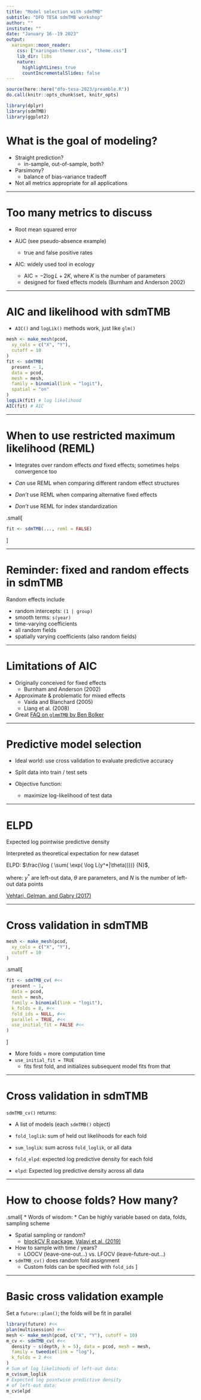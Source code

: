 ```yaml
---
title: "Model selection with sdmTMB"
subtitle: "DFO TESA sdmTMB workshop"
author: ""
institute: ""
date: "January 16--19 2023"
output:
  xaringan::moon_reader:
    css: ["xaringan-themer.css", "theme.css"]
    lib_dir: libs
    nature:
      highlightLines: true
      countIncrementalSlides: false
---
```


<!-- Build with: xaringan::inf_mr() -->

```r
source(here::here("dfo-tesa-2023/preamble.R"))
do.call(knitr::opts_chunk$set, knitr_opts)
```

```r
library(dplyr)
library(sdmTMB)
library(ggplot2)
```

# What is the goal of modeling? 

* Straight prediction?
  * in-sample, out-of-sample, both?

* Parsimony?
  * balance of bias-variance tradeoff

* Not all metrics appropriate for all applications

---

# Too many metrics to discuss

* Root mean squared error 

* AUC (see pseudo-absence example)
  * true and false positive rates

* AIC: widely used tool in ecology
  * $\mathrm{AIC} = -2 \log L + 2K$, where $K$ is the number of parameters
  * designed for fixed effects models (Burnham and Anderson 2002)
  
---

# AIC and likelihood with sdmTMB

* `AIC()` and `logLik()` methods work, just like `glm()`  

```r
mesh <- make_mesh(pcod,
  xy_cols = c("X", "Y"),
  cutoff = 10
)
fit <- sdmTMB(
  present ~ 1,
  data = pcod,
  mesh = mesh,
  family = binomial(link = "logit"),
  spatial = "on"
)
logLik(fit) # log likelihood
AIC(fit) # AIC
```

---

# When to use restricted maximum likelihood (REML) 

* Integrates over random effects *and* fixed effects; sometimes helps convergence too

* *Can* use REML when comparing different random effect structures

* *Don't* use REML when comparing alternative fixed effects

* *Don't* use REML for index standardization

.small[
```r
fit <- sdmTMB(..., reml = FALSE)
```
]

---

# Reminder: fixed and random effects in sdmTMB

Random effects include

* random intercepts: `(1 | group)`
* smooth terms: `s(year)`
* time-varying coefficients
* all random fields
* spatially varying coefficients (also random fields)

---

# Limitations of AIC

* Originally conceived for fixed effects 
  * Burnham and Anderson (2002)

* Approximate & problematic for mixed effects
  * Vaida and Blanchard (2005)
  * Liang et al. (2008)
  
* Great [FAQ on `glmmTMB` by Ben Bolker](https://bbolker.github.io/mixedmodels-misc/glmmFAQ.html#can-i-use-aic-for-mixed-models-how-do-i-count-the-number-of-degrees-of-freedom-for-a-random-effect)

---

# Predictive model selection

* Ideal world: use cross validation to evaluate predictive accuracy

* Split data into train / test sets

* Objective function:
  * maximize log-likelihood of test data

---

# ELPD

Expected log pointwise predictive density

Interpreted as theoretical expectation for new dataset  
  
ELPD: $\frac{\log ( \sum( \exp( \log L(y^*|\theta))))} {N}$,

where: $y^*$ are left-out data, $\theta$ are parameters, and $N$ is the number of left-out data points

[Vehtari, Gelman, and Gabry (2017)](https://arxiv.org/abs/1507.04544)

---

# Cross validation in sdmTMB

```r
mesh <- make_mesh(pcod,
  xy_cols = c("X", "Y"),
  cutoff = 10
)
```

.small[
```r
fit <- sdmTMB_cv( #<<
  present ~ 1,
  data = pcod,
  mesh = mesh,
  family = binomial(link = "logit"),
  k_folds = 8, #<<
  fold_ids = NULL, #<<
  parallel = TRUE, #<<
  use_initial_fit = FALSE #<<
)
```
]

* More folds = more computation time
* `use_initial_fit = TRUE` 
  * fits first fold, and initializes subsequent model fits from that  

---

# Cross validation in sdmTMB

`sdmTMB_cv()` returns:  

- A list of models (each `sdmTMB()` object)  

- `fold_loglik`: sum of held out likelihoods for each fold

- `sum_loglik`: sum across `fold_loglik`, or all data

- `fold_elpd`: expected log predictive density for each fold

- `elpd`: Expected log predictive density across all data

---

# How to choose folds? How many?

.small[
* Words of wisdom:
  * Can be highly variable based on data, folds, sampling scheme
  
* Spatial sampling or random?
  * [blockCV R package](https://cran.r-project.org/web/packages/blockCV/index.html), [Valavi et al. (2019)](https://doi.org/10.1111/2041-210X.13107)
  
* How to sample with time / years? 
  * LOOCV (leave-one-out...) vs. LFOCV (leave-future-out...)

* `sdmTMB_cv()` does random fold assignment
  * Custom folds can be specified with `fold_ids`
]

---

# Basic cross validation example

Set a `future::plan()`; the folds will be fit in parallel

```r
library(future) #<<
plan(multisession) #<<
mesh <- make_mesh(pcod, c("X", "Y"), cutoff = 10)
m_cv <- sdmTMB_cv( #<<
  density ~ s(depth, k = 5), data = pcod, mesh = mesh,
  family = tweedie(link = "log"), 
  k_folds = 2 #<<
)
# Sum of log likelihoods of left-out data:
m_cv$sum_loglik
# Expected log pointwise predictive density
# of left-out data:
m_cv$elpd
```
